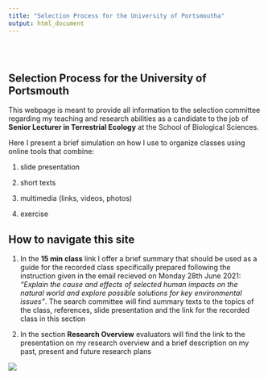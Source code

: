 ```yaml
---
title: "Selection Process for the University of Portsmoutha"
output: html_document
---
```


<style type="text/css">
.title {
  display: none;
}

#getting-started img {
  margin-right: 10px;
}

</style>

<div class="row" style="padding-top: 30px;">
<div class="col-sm-6">

# **Selection Process for the University of Portsmouth**

This webpage is meant to provide all information to the selection committee regarding my teaching and research abilities as a candidate to the job of **Senior Lecturer in Terrestrial Ecology** at the School of Biological Sciences.

Here I present a brief simulation on how I use to organize classes using online tools that combine:

1) slide presentation 

2) short texts 

3) multimedia (links, videos, photos)

4) exercise

## How to navigate this site

1. In the **15 min class** link I offer a brief summary that should be used as a guide for the recorded class specifically prepared following the instruction given in the email recieved on Monday 28th June 2021: 
*"Explain the cause and effects of selected human impacts on the natural world and explore possible solutions for key environmental issues"*. The search committee will find summary texts to the topics of the class, references, slide presentation and the link for the recorded class in this section

2. In the section **Research Overview** evaluators will find the link to the presentatiion on my research overview and a brief description on my past, present and future research plans


</div>
<div class="col-sm-6">

![](https://academicpositions.at/uploads/20a/30b/20a30b3bf15836df506cec454f8a821a.png)





